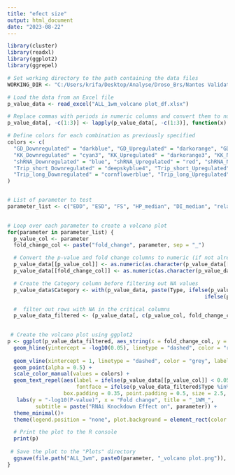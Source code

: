 ---
title: "efect size"
output: html_document
date: "2023-08-22"
---

```{r setup, include=FALSE}
library(cluster)
library(readxl)
library(ggplot2)
library(ggrepel)
```

```{r data setup, echo=TRUE}

# Set working directory to the path containing the data files
WORKING_DIR <- "C:/Users/krifa/Desktop/Analyse/Droso_Brs/Nantes Validations_Second_contrat/volcano_plots/ALL/1WM"

# Load the data from an Excel file
p_value_data <- read_excel("ALL_1wm_volcano plot_df.xlsx")

# Replace commas with periods in numeric columns and convert them to numeric
p_value_data[, -c(1:3)] <- lapply(p_value_data[, -c(1:3)], function(x) as.numeric(gsub(",", ".", x)))

# Define colors for each combination as previously specified
colors <- c(
  "GD_Downregulated" = "darkblue", "GD_Upregulated" = "darkorange", "GD_Nonsignificant" = "grey",
  "KK_Downregulated" = "cyan3", "KK_Upregulated" = "darkorange3", "KK_Nonsignificant" = "grey",
  "shRNA_Downregulated" = "blue", "shRNA_Upregulated" = "red", "shRNA_Nonsignificant" = "grey",
  "Trip_short_Downregulated" = "deepskyblue4", "Trip_short_Upregulated" = "coral2", "Trip_short_Nonsignificant" = "grey",
  "Trip_long_Downregulated" = "cornflowerblue", "Trip_long_Upregulated" = "darkred", "Trip_long_Nonsignificant" = "grey"
)


# List of parameter to test
parameter_list <- c("EDD", "ESD", "FS", "HP_median", "DI_median", "relaxtime", "SI_median", "AI", "SV", "CO", "peaked_median", "min.velocity", "max.velocity", "MAD_SI", "MAD_DI", "MAD_HP", "tt10r_median", "MAD_tt10r")
                    

# Loop over each parameter to create a volcano plot
for(parameter in parameter_list) {
  p_value_col <- parameter
  fold_change_col <- paste("fold_change", parameter, sep = "_")

  # Convert the p-value and fold change columns to numeric (if not already)
  p_value_data[[p_value_col]] <- as.numeric(as.character(p_value_data[[p_value_col]]))
  p_value_data[[fold_change_col]] <- as.numeric(as.character(p_value_data[[fold_change_col]]))

  # Create the Category column before filtering out NA values
  p_value_data$Category <- with(p_value_data, paste(Type, ifelse(p_value_data[[p_value_col]] < 0.05 & p_value_data[[fold_change_col]] > 1, "Upregulated",
                                                               ifelse(p_value_data[[p_value_col]] < 0.05 & p_value_data[[fold_change_col]] < 1, "Downregulated", "Nonsignificant")), sep = "_"))

  #  filter out rows with NA in the critical columns
  p_value_data_filtered <- (p_value_data[, c(p_value_col, fold_change_col, "fly_gene", "Type", "Category")])

    
 # Create the volcano plot using ggplot2
p <- ggplot(p_value_data_filtered, aes_string(x = fold_change_col, y = paste("-log10(", p_value_col, ")", sep = ""), color = "Category")) +
  geom_hline(yintercept = -log10(0.05), linetype = "dashed", color = "red") +
  
  geom_vline(xintercept = 1, linetype = "dashed", color = "grey", label = "Effect Size = 1") + 
  geom_point(alpha = 0.5) +
  scale_color_manual(values = colors) +
  geom_text_repel(aes(label = ifelse(p_value_data[[p_value_col]] < 0.05, as.character(fly_gene), ""), 
                      fontface = ifelse(p_value_data_filtered$Type %in% c("Trip_short", "Trip_long"), "italic", "bold")),
                  box.padding = 0.35, point.padding = 0.5, size = 2.5, max.overlaps = Inf) +
   labs(y = "-log10(P-value)", x = "Fold change", title = "_1WM_",
         subtitle = paste("RNAi Knockdown Effect on", parameter)) +
  theme_minimal()+
  theme(legend.position = "none", plot.background = element_rect(color = "black", size = 0.5), panel.background = element_rect(color = "black", size = 0.5)) 

  # Print the plot to the R console
  print(p)
  
 # Save the plot to the "Plots" directory
  ggsave(file.path("ALL_1wm", paste0(parameter, "_volcano plot.png")), plot = p, width = 6, height = 6, bg = "white")
}


```



